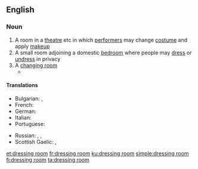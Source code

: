 ==English==

===Noun===
{{en-noun|head=[[dressing]] [[room]]}}

# A room in a [[theatre]] etc in which [[performer]]s may change [[costume]] and apply [[makeup]]
# A small room adjoining a domestic [[bedroom]] where people may [[dress]] or [[undress]] in privacy
# A [[changing room]]
#* {{quote-news
|year=2011
|date=October 1
|author=Phil McNulty
|title=Everton   0 - 2   Liverpool
|work=BBC Sport
|url=http://news.bbc.co.uk/sport2/hi/football/eng_prem/15045708.stm
|page=
|passage=As half-time approached with Everton desperate to get into the '''dressing room''' and regroup, Liverpool were awarded a penalty for Jagielka's rash challenge on Suarez. This time there was no disputing Atkinson's decision, but Howard rescued Everton by diving low to his left to keep out Kuyt's spot-kick.}}

====Translations====
{{trans-top|room for changing clothes}}
* Bulgarian: {{t|bg|гримьорна|sc=Cyrl}}, {{t|bg|съблекалня|sc=Cyrl}}
* French: {{t|fr|vestiaire|m}}
* German: {{t|de|Ankleideraum|m}}
* Italian: {{t-|it|camerino|m}}
* Portuguese: {{t-|pt|camarim|m}}
{{trans-mid}}
* Russian: {{t|ru|гримёрная|f|tr=grimjórnaja|sc=Cyrl}} {{qualifier|theatre}}, {{t|ru|гардеробная|f|tr=garderóbnaja|sc=Cyrl}}, {{t|ru|раздевалка|f|tr=razdeválka|sc=Cyrl}}
* Scottish Gaelic: {{t-|gd|seòmar-èididh|m}}, {{t-|gd|seòmar-sgeadachaidh|m}}
{{trans-bottom}}

[[et:dressing room]]
[[fr:dressing room]]
[[ku:dressing room]]
[[simple:dressing room]]
[[fi:dressing room]]
[[ta:dressing room]]